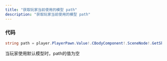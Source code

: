 ```yaml
---
title: "获取玩家当前使用的模型 path"
description: "获取玩家当前使用的模型 path"
---
```


### 代码
```csharp
string path = player.PlayerPawn.Value!.CBodyComponent!.SceneNode!.GetSkeletonInstance().ModelState.ModelName;
```

<Callout title="注意" type="warn">
当玩家使用默认模型时，path的值为空
</Callout>